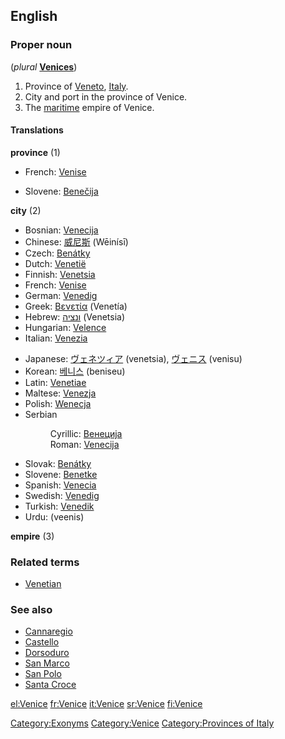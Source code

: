 ==English==
{{wikipedia}}

===Proper noun===
{{en-proper noun}} (''plural'' '''[[Venices]]''')

# Province of [[Veneto]], [[Italy]].
# City and port in the province of Venice.
# The [[maritime]] empire of Venice.

====Translations====
'''province''' (1)
{{top}}
*French: [[Venise]]
{{mid}}
*Slovene: [[Benečija]] {{f}}
{{bottom}}

'''city''' (2)
{{top}}
*Bosnian: [[Venecija]] {{f}}
*Chinese: [[威尼斯]] (Wēinísī)
*Czech: [[Benátky]] {{f|p}}
*Dutch: [[Venetië]]
*Finnish: [[Venetsia]]
*French: [[Venise]]
*German: [[Venedig]] {{n}}
*Greek: [[Βενετία]] (Venetía) {{f}}
*Hebrew: [[ונציה]] (Venetsia)
*Hungarian: [[Velence]]
*Italian: [[Venezia]] {{f}}
{{mid}}
*Japanese: [[ヴェネツィア]] (venetsia), [[ヴェニス]] (venisu)
*Korean: [[베니스]] (beniseu)
*Latin: [[Venetiae]] {{f|p}}
*Maltese: [[Venezja]]
*Polish: [[Wenecja]] {{f}}
*Serbian
*:Cyrillic: [[Венеција]] {{f}}
*:Roman: [[Venecija#Serbian|Venecija]] {{f}}
*Slovak: [[Benátky#Slovak|Benátky]] {{f|p}}
*Slovene: [[Benetke]] {{f|p}}
*Spanish: [[Venecia]]
*Swedish: [[Venedig]]
*Turkish: [[Venedik]]
*Urdu: {{ur-Arab|[[وینس]]}} (veenis) {{m}}
{{bottom}}

'''empire''' (3)
{{top}}
{{mid}}
{{bottom}}

===Related terms===
*[[Venetian]]

===See also===
*[[Cannaregio]]
*[[Castello]]
*[[Dorsoduro]]
*[[San Marco]]
*[[San Polo]]
*[[Santa Croce]]

[[Category:Exonyms]]
[[Category:Venice]]
[[Category:Provinces of Italy]]
[[el:Venice]]
[[fr:Venice]]
[[it:Venice]]
[[sr:Venice]]
[[fi:Venice]]